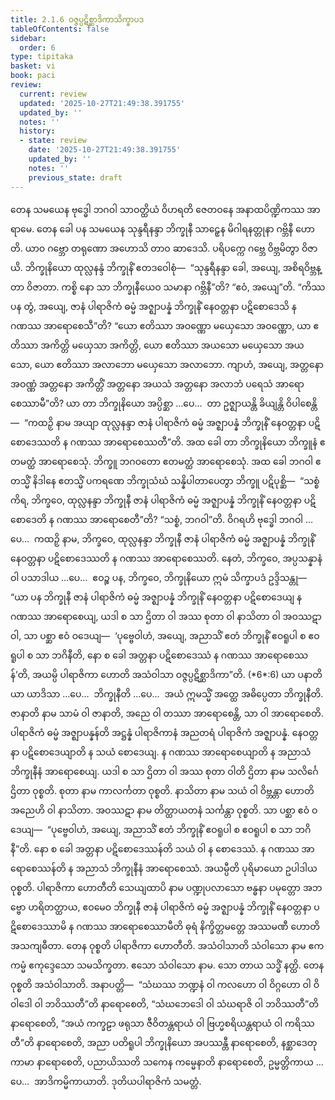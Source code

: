 ```yaml
---
title: 2.1.6 ဝဇ္ဇပ္ပဋိစ္ဆာဒိကာသိက္ခာပဒ
tableOfContents: false
sidebar:
  order: 6
type: tipitaka
basket: vi
book: paci
review:
  current: review
  updated: '2025-10-27T21:49:38.391755'
  updated_by: ''
  notes: ''
  history:
  - state: review
    date: '2025-10-27T21:49:38.391755'
    updated_by: ''
    notes: ''
    previous_state: draft
---
```



<ReviewStatus review={frontmatter.review} showDetails={true} />

<HypothesisAnnotation frontmatter={frontmatter} />

<DynamicBreadcrumb />

<Division number="664" book="paci" e="ch" v="2" p="279">

<Paragraph number="2139" book="paci">
တေန သမယေန ဗုဒ္ဓေါ ဘဂဝါ သာဝတ္ထိယံ ဝိဟရတိ ဇေတဝနေ အနာထပိဏ္ဍိကဿ အာရာမေ. တေန ခေါ ပန သမယေန သုန္ဒရီနန္ဒာ ဘိက္ခုနီ သာဠှေန မိဂါရနတ္တုနာ ဂဗ္ဘိနီ ဟောတိ. ယာဝ ဂဗ္ဘော တရုဏော အဟောသိ တာဝ ဆာဒေသိ. ပရိပက္ကေ ဂဗ္ဘေ ဝိဗ္ဘမိတွာ ဝိဇာယိ. ဘိက္ခုနိယော ထုလ္လနန္ဒံ ဘိက္ခုနိံ ဧတဒဝေါစုံ—  “သုန္ဒရီနန္ဒာ ခေါ, အယျေ, အစိရဝိဗ္ဘန္တာ ဝိဇာတာ. ကစ္စိ နော သာ ဘိက္ခုနီယေဝ သမာနာ ဂဗ္ဘိနီ”တိ? “ဧဝံ, အယျေ”တိ. “ကိဿ ပန တွံ, အယျေ, ဇာနံ ပါရာဇိကံ ဓမ္မံ အဇ္ဈာပန္နံ ဘိက္ခုနိံ နေဝတ္တနာ ပဋိစောဒေသိ န ဂဏဿ အာရောစေသီ”တိ? “ယော ဧတိဿာ အဝဏ္ဏော မယှေသော အဝဏ္ဏော, ယာ ဧတိဿာ အကိတ္တိ မယှေသာ အကိတ္တိ, ယော ဧတိဿာ အယသော မယှေသော အယသော, ယော ဧတိဿာ အလာဘော မယှေသော အလာဘော. ကျာဟံ, အယျေ, အတ္တနော အဝဏ္ဏံ အတ္တနော အကိတ္တိံ အတ္တနော အယသံ အတ္တနော အလာဘံ ပရေသံ အာရောစေဿာမီ”တိ? ယာ တာ ဘိက္ခုနိယော အပ္ပိစ္ဆာ …ပေ…  တာ ဥဇ္ဈာယန္တိ ခိယျန္တိ ဝိပါစေန္တိ—  “ကထဉှိ နာမ အယျာ ထုလ္လနန္ဒာ ဇာနံ ပါရာဇိကံ ဓမ္မံ အဇ္ဈာပန္နံ ဘိက္ခုနိံ နေဝတ္တနာ ပဋိစောဒေဿတိ န ဂဏဿ အာရောစေဿတီ”တိ.
</Paragraph>

<Paragraph number="2140" book="paci">
အထ ခေါ တာ ဘိက္ခုနိယော ဘိက္ခူနံ ဧတမတ္ထံ အာရောစေသုံ. ဘိက္ခူ ဘဂဝတော ဧတမတ္ထံ အာရောစေသုံ. အထ ခေါ ဘဂဝါ ဧတသ္မိံ နိဒါနေ ဧတသ္မိံ ပကရဏေ ဘိက္ခုသံဃံ သန္နိပါတာပေတွာ ဘိက္ခူ ပဋိပုစ္ဆိ—  “သစ္စံ ကိရ, ဘိက္ခဝေ, ထုလ္လနန္ဒာ ဘိက္ခုနီ ဇာနံ ပါရာဇိကံ ဓမ္မံ အဇ္ဈာပန္နံ ဘိက္ခုနိံ နေဝတ္တနာ ပဋိစောဒေတိ န ဂဏဿ အာရောစေတီ”တိ? “သစ္စံ, ဘဂဝါ”တိ. ဝိဂရဟိ ဗုဒ္ဓေါ ဘဂဝါ …ပေ…  ကထဉှိ နာမ, ဘိက္ခဝေ, ထုလ္လနန္ဒာ ဘိက္ခုနီ ဇာနံ ပါရာဇိကံ ဓမ္မံ အဇ္ဈာပန္နံ ဘိက္ခုနိံ နေဝတ္တနာ ပဋိစောဒေဿတိ န ဂဏဿ အာရောစေဿတိ. နေတံ, ဘိက္ခဝေ, အပ္ပသန္နာနံ ဝါ ပသာဒါယ …ပေ…  ဧဝဉ္စ ပန, ဘိက္ခဝေ, ဘိက္ခုနိယော ဣမံ သိက္ခာပဒံ ဥဒ္ဒိသန္တု—
</Paragraph>

</Division>
<Division number="665" book="paci" e="ch" v="2" p="280">

<Paragraph number="2141" book="paci">
<Emphasis>“ယာ ပန ဘိက္ခုနီ ဇာနံ ပါရာဇိကံ ဓမ္မံ အဇ္ဈာပန္နံ ဘိက္ခုနိံ နေဝတ္တနာ ပဋိစောဒေယျ န ဂဏဿ အာရောစေယျ, ယဒါ စ သာ ဌိတာ ဝါ အဿ စုတာ ဝါ နာသိတာ ဝါ အဝဿဋာ ဝါ, သာ ပစ္ဆာ ဧဝံ ဝဒေယျ—  ‘ပုဗ္ဗေဝါဟံ, အယျေ, အညာသိံ ဧတံ ဘိက္ခုနိံ ဧဝရူပါ စ ဧဝရူပါ စ သာ ဘဂိနီတိ</Emphasis>, <Emphasis>နော စ ခေါ အတ္တနာ ပဋိစောဒေဿံ န ဂဏဿ အာရောစေဿန်’တိ, အယမ္ပိ ပါရာဇိကာ ဟောတိ အသံဝါသာ ဝဇ္ဇပ္ပဋိစ္ဆာဒိကာ</Emphasis>”တိ. (*6*:<Emphasis>6</Emphasis>)
</Paragraph>

</Division>
<Division number="666" book="paci" e="ch" v="2" p="280">

<Paragraph number="2142" book="paci">
<Emphasis>ယာ ပနာ</Emphasis>တိ ယာ ယာဒိသာ …ပေ…  <Emphasis>ဘိက္ခုနီ</Emphasis>တိ …ပေ…  အယံ ဣမသ္မိံ အတ္ထေ အဓိပ္ပေတာ ဘိက္ခုနီတိ.
</Paragraph>

<Paragraph number="2143" book="paci">
<Emphasis>ဇာနာတိ</Emphasis> နာမ သာမံ ဝါ ဇာနာတိ, အညေ ဝါ တဿာ အာရောစေန္တိ, သာ ဝါ အာရောစေတိ.
</Paragraph>

<Paragraph number="2144" book="paci">
<Emphasis>ပါရာဇိကံ ဓမ္မံ အဇ္ဈာပန္နန်</Emphasis>တိ အဋ္ဌန္နံ ပါရာဇိကာနံ အညတရံ ပါရာဇိကံ အဇ္ဈာပန္နံ.
</Paragraph>

<Paragraph number="2145" book="paci">
<Emphasis>နေဝတ္တနာ ပဋိစောဒေယျာ</Emphasis>တိ န သယံ စောဒေယျ.
</Paragraph>

<Paragraph number="2146" book="paci">
<Emphasis>န ဂဏဿ အာရောစေယျာ</Emphasis>တိ န အညာသံ ဘိက္ခုနီနံ အာရောစေယျ.
</Paragraph>

<Paragraph number="2147" book="paci">
<Emphasis>ယဒါ စ သာ ဌိတာ ဝါ အဿ စုတာ ဝါ</Emphasis>တိ <Emphasis>ဌိတာ</Emphasis> နာမ သလိင်္ဂေ ဌိတာ ဝုစ္စတိ. <Emphasis>စုတာ</Emphasis> နာမ ကာလင်္ကတာ ဝုစ္စတိ. <Emphasis>နာသိတာ</Emphasis> နာမ သယံ ဝါ ဝိဗ္ဘန္တာ ဟောတိ အညေဟိ ဝါ နာသိတာ. <Emphasis>အဝဿဋာ</Emphasis> နာမ တိတ္ထာယတနံ သင်္ကန္တာ ဝုစ္စတိ. သာ ပစ္ဆာ ဧဝံ ဝဒေယျ—  “ပုဗ္ဗေဝါဟံ, အယျေ, အညာသိံ ဧတံ ဘိက္ခုနိံ ဧဝရူပါ စ ဧဝရူပါ စ သာ ဘဂိနီ”တိ.
</Paragraph>

<Paragraph number="2148" book="paci">
<Emphasis>နော စ ခေါ အတ္တနာ ပဋိစောဒေဿန်</Emphasis>တိ သယံ ဝါ န စောဒေဿံ.
</Paragraph>

<Paragraph number="2149" book="paci">
<Emphasis>န ဂဏဿ အာရောစေဿန်</Emphasis>တိ န အညာသံ ဘိက္ခုနီနံ အာရောစေဿံ.
</Paragraph>

<Paragraph number="2150" book="paci">
<Emphasis>အယမ္ပီ</Emphasis>တိ ပုရိမာယော ဥပါဒါယ ဝုစ္စတိ.
</Paragraph>

<Paragraph number="2151" book="paci">
<Emphasis>ပါရာဇိကာ ဟောတီ</Emphasis>တိ သေယျထာပိ နာမ ပဏ္ဍုပလာသော ဗန္ဓနာ ပမုတ္တော အဘဗ္ဗော ဟရိတတ္ထာယ, ဧဝမေဝ ဘိက္ခုနီ ဇာနံ ပါရာဇိကံ ဓမ္မံ အဇ္ဈာပန္နံ ဘိက္ခုနိံ နေဝတ္တနာ ပဋိစောဒေဿာမိ န ဂဏဿ အာရောစေဿာမီတိ ဓုရံ နိက္ခိတ္တမတ္တေ အဿမဏီ ဟောတိ အသကျဓီတာ. တေန ဝုစ္စတိ ပါရာဇိကာ ဟောတီတိ.
</Paragraph>

<Paragraph number="2152" book="paci">
<Emphasis>အသံဝါသာ</Emphasis>တိ <Emphasis>သံဝါသော</Emphasis> နာမ ဧကကမ္မံ ဧကုဒ္ဒေသော သမသိက္ခတာ. ဧသော သံဝါသော နာမ. သော တာယ သဒ္ဓိံ နတ္ထိ. တေန ဝုစ္စတိ အသံဝါသာတိ.
</Paragraph>

</Division>
<Division number="667" book="paci" e="ch" v="2" p="281">

<Paragraph number="2153" book="paci">
အနာပတ္တိ—  “သံဃဿ ဘဏ္ဍနံ ဝါ ကလဟော ဝါ ဝိဂ္ဂဟော ဝါ ဝိဝါဒေါ ဝါ ဘဝိဿတီ”တိ နာရောစေတိ, “သံဃဘေဒေါ ဝါ သံဃရာဇိ ဝါ ဘဝိဿတီ”တိ နာရောစေတိ, “အယံ ကက္ခဠာ ဖရုသာ ဇီဝိတန္တရာယံ ဝါ ဗြဟ္မစရိယန္တရာယံ ဝါ ကရိဿတီ”တိ နာရောစေတိ, အညာ ပတိရူပါ ဘိက္ခုနိယော အပဿန္တီ နာရောစေတိ, နစ္ဆာဒေတုကာမာ နာရောစေတိ, ပညာယိဿတိ သကေန ကမ္မေနာတိ နာရောစေတိ, ဥမ္မတ္တိကာယ …ပေ…  အာဒိကမ္မိကာယာတိ.

</Paragraph>
</Division>

<Paragraph number="2154" type="center" book="paci">
ဒုတိယပါရာဇိကံ သမတ္တံ.
</Paragraph>